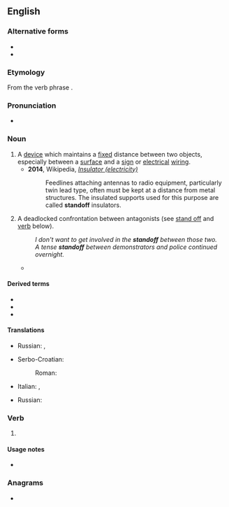 {{also|stand off|stand-off}}
==English==

===Alternative forms===
* {{l|en|stand off}}
* {{l|en|stand-off}}

===Etymology===
From the verb phrase {{m|en|stand off}}.

===Pronunciation===
* {{audio|en|en-us-standoff.ogg|Audio (US)}}

===Noun===
{{en-noun}}

# A [[device]] which maintains a [[fixed]] distance between two objects, especially between a [[surface]] and a [[sign]] or [[electrical]] [[wiring]].
#* '''2014''', Wikipedia, ''[[:w:Insulator (electricity)|Insulator (electricity)]]''
#*: Feedlines attaching antennas to radio equipment, particularly twin lead type, often must be kept at a distance from metal structures. The insulated supports used for this purpose are called '''standoff''' insulators.
# A deadlocked confrontation between antagonists (see [[stand off]] and [[#Verb|verb]] below).
#: ''I don't want to get involved in the '''standoff''' between those two.''
#: ''A tense '''standoff''' between demonstrators and police continued overnight.''
#* {{quote-journal
|en
|date=May 23, 2016
|author=Ignatiy Vishnevetsky
|title=Apocalypse pits the strengths of the X-Men series against the weaknesses
|work=The Onion AV Club
|url=http://www.avclub.com/review/apocalypse-pits-strengths-x-men-series-against-wea-236770
|page=
|passage=In recent months, both Batman V Superman: Dawn Of Justice and Captain America: Civil War have offered up big, flashy superhero '''standoffs''' as feuds of ideology and stubborn will.}}

====Derived terms====
* {{l|en|porcelain standoff insulator}}
* {{l|en|Mexican standoff}}
* {{l|en|standoffish}}

====Translations====
{{trans-top|a device which maintains a fixed distance}}
* Russian: {{t+|ru|распо́рка|f}}, {{t+|ru|проста́вка|f}}
{{trans-mid}}
* Serbo-Croatian:
*: Roman: {{t+|sh|razmaknica|f}}
{{trans-bottom}}

{{trans-top|a deadlocked confrontation}}
* Italian: {{t+|it|impasse}}, {{t+|it|stallo|m}}
{{trans-mid}}
* Russian: {{t+|ru|противостоя́ние|n}}
{{trans-bottom}}

===Verb===
{{en-verb|stands off|standing off|stood off}}

# {{nonstandard spelling of|en|stand off}}

====Usage notes====
* {{en-usage-verb-particle-solid|stand|off}}

===Anagrams===
* {{anagrams|en|a=adffnost|offstand}}